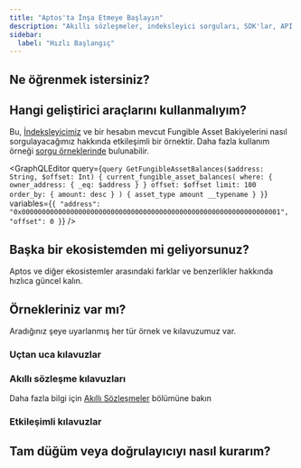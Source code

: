 ```yaml
---
title: "Aptos'ta İnşa Etmeye Başlayın"
description: "Akıllı sözleşmeler, indeksleyici sorguları, SDK'lar, API'ler ve kapsamlı geliştirici kaynaklarıyla Aptos'ta nasıl inşa edeceğinizi öğrenin"
sidebar:
  label: "Hızlı Başlangıç"
---
```




## Ne öğrenmek istersiniz?

<CardGrid>
  <LinkCard href="/build/smart-contracts" title="Akıllı Sözleşmeler" description="Move programlama diliyle Aptos'ta akıllı sözleşmeler yazmayı öğrenin." />

  <LinkCard href="/build/indexer" title="Veri Sorgula" description="Zincir üzeri verileri verimli bir şekilde sorgulamak için Aptos Indexer'ı kullanın." />

  <LinkCard href="/network/blockchain/blockchain-deep-dive" title="Blockchain Altyapısı" description="Aptos blockchain altyapısının çeşitli bileşenleri hakkında bilgi edinin." />
</CardGrid>

## Hangi geliştirici araçlarını kullanmalıyım?

<CardGrid>
  <LinkCard href="/build/sdks" title="SDK'lar" description="İşlemleri göndermek ve zincir üzeri verileri okumak için TypeScript, Python, Rust ve diğer SDK'larımızı kullanın." />

  <LinkCard href="/build/indexer" title="İndeksleyici" description="Hesap bakiyeleri, geçmiş işlemler, hesaba göre NFT'ler ve daha fazlası gibi zincir üzeri verileri sorgulayın." />

  <LinkCard href="/build/cli" title="CLI" description="Move akıllı sözleşmelerini derleyin ve profilleyin, yerel ağ çalıştırın ve daha fazlasını Aptos CLI ile yapın." />
</CardGrid>

Bu, [İndeksleyicimiz](/build/indexer) ve bir hesabın mevcut Fungible Asset Bakiyelerini nasıl sorgulayacağımız hakkında etkileşimli bir örnektir. Daha fazla kullanım örneği [sorgu örneklerinde](/build/indexer/indexer-api/fungible-asset-balances) bulunabilir.

<GraphQLEditor
  query={`query GetFungibleAssetBalances($address: String, $offset: Int) {
  current_fungible_asset_balances(
    where: { owner_address: { _eq: $address } }
    offset: $offset
    limit: 100
    order_by: { amount: desc }
  ) {
    asset_type
    amount
    __typename
  }
}`}
  variables={`{
  "address": "0x0000000000000000000000000000000000000000000000000000000000000001",
  "offset": 0
}`}
/>

## Başka bir ekosistemden mi geliyorsunuz?

Aptos ve diğer ekosistemler arasındaki farklar ve benzerlikler hakkında hızlıca güncel kalın.

<CardGrid>
  <LinkCard href="/build/get-started/ethereum-cheatsheet" title="Ethereum / EVM'den Aptos'a Kılavuz" />

  <LinkCard href="/build/get-started/solana-cheatsheet" title="Solana / SVM'den Aptos'a Kılavuz" />

  <LinkCard href="/network/blockchain/move#comparison-to-other-vms" title="VM Karşılaştırması" />
</CardGrid>

## Örnekleriniz var mı?

Aradığınız şeye uyarlanmış her tür örnek ve kılavuzumuz var.

### Uçtan uca kılavuzlar

<CardGrid>
  <LinkCard href="/build/guides/first-transaction" title="İlk İşleminiz" description="Bu eğitim, Aptos blockchain'ine işlemler oluşturmayı, göndermeyi ve gönderilen işlemleri doğrulamayı açıklar." />

  <LinkCard href="/build/guides/your-first-nft" title="İlk NFT'niz" description="Bu eğitim, Aptos blockchain'inde dijital varlıkları (NFT'leri) oluşturmayı ve aktarmayı açıklar." />

  <LinkCard href="/build/guides/first-fungible-asset" title="İlk Fungible Asset'iniz" description="Bu eğitim, kendi fungible asset'inizi (FA) derlemeyi, dağıtmayı ve basmayı nasıl yapacağınızı tanıtır." />
</CardGrid>

### Akıllı sözleşme kılavuzları

Daha fazla bilgi için [Akıllı Sözleşmeler](/build/smart-contracts) bölümüne bakın

<CardGrid>
  <LinkCard href="/build/guides/build-e2e-dapp/1-create-smart-contract" title="Akıllı Sözleşme Oluşturun" description="Bu, Aptos'ta uçtan uca bir dapp oluşturma eğitiminin ilk bölümüdür." />

  <LinkCard href="https://github.com/aptos-labs/aptos-core/tree/main/aptos-move/move-examples" title="Aptos Move Örnekleri" description="Aptos'ta Move geliştirmek için 30+ örnek" target="_blank" />

  <LinkCard href="https://github.com/aptos-labs/aptos-core/tree/main/aptos-move/move-examples/move-tutorial" title="Move Eğitimi" description="Move ile programlamanın temellerini kapsar" target="_blank" />
</CardGrid>

### Etkileşimli kılavuzlar

<CardGrid>
  <LinkCard href="https://learn.aptoslabs.com/en/workshops" title="Aptos Learn" description="Temel ve gelişmiş kılavuzlar" target="_blank" />

  <LinkCard href="https://movespiders.com" title="Move Spiders" description="Move Spiders'tan dost canlısı örümcek maskotuyla Move öğrenin" target="_blank" />

  <LinkCard href="https://www.aptosshores.com" title="Aptos Shores" description="Aptos Shores ile Move öğrenin" target="_blank" />
</CardGrid>

## Tam düğüm veya doğrulayıcıyı nasıl kurarım?

<CardGrid>
  <LinkCard href="/network/nodes/full-node" title="Tam düğüm kurun" />

  <LinkCard href="/network/nodes/validator-node" title="Doğrulayıcı kurun" />
</CardGrid>
